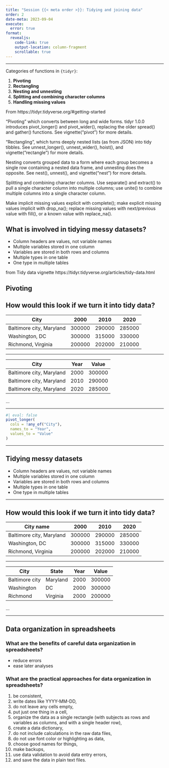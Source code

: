 ```yaml
---
title: "Session {{< meta order >}}: Tidying and joining data"
order: 2
date-meta: 2023-09-04
execute: 
  error: true
format: 
  revealjs:
    code-link: true
    output-location: column-fragment
    scrollable: true
---
```


------------------------------------------------------------------------

Categories of functions in `{tidyr}`:

1.  **Pivoting**
2.  **Rectangling**
3.  **Nesting and unnesting**
4.  **Splitting and combining character columns**
5.  **Handling missing values**

::: notes
From https://tidyr.tidyverse.org/#getting-started

"Pivoting" which converts between long and wide forms. tidyr 1.0.0 introduces pivot_longer() and pivot_wider(), replacing the older spread() and gather() functions. See vignette("pivot") for more details.

"Rectangling", which turns deeply nested lists (as from JSON) into tidy tibbles. See unnest_longer(), unnest_wider(), hoist(), and vignette("rectangle") for more details.

Nesting converts grouped data to a form where each group becomes a single row containing a nested data frame, and unnesting does the opposite. See nest(), unnest(), and vignette("nest") for more details.

Splitting and combining character columns. Use separate() and extract() to pull a single character column into multiple columns; use unite() to combine multiple columns into a single character column.

Make implicit missing values explicit with complete(); make explicit missing values implicit with drop_na(); replace missing values with next/previous value with fill(), or a known value with replace_na().
:::

## What is involved in tidying messy datasets?

-   Column headers are values, not variable names
-   Multiple variables stored in one column
-   Variables are stored in both rows and columns
-   Multiple types in one table
-   One type in multiple tables

::: notes
from Tidy data vignette https://tidyr.tidyverse.org/articles/tidy-data.html
:::

## Pivoting

## How would this look if we turn it into tidy data?

| City                | 2000   | 2010   | 2020   |
|--------------------------|--------|--------|--------|
| Baltimore city, Maryland | 300000 | 290000 | 285000 |
| Washington, DC           | 300000 | 315000 | 330000 |
| Richmond, Virginia       | 200000 | 202000 | 210000 |

------------------------------------------------------------------------

| City                | Year | Value  |
|--------------------------|------|--------|
| Baltimore city, Maryland | 2000 | 300000 |
| Baltimore city, Maryland | 2010 | 290000 |
| Baltimore city, Maryland | 2020 | 285000 |

...

------------------------------------------------------------------------

```r
#| eval: false
pivot_longer(
  cols = !any_of("City"),
  names_to = "Year",
  values_to = "Value"
)
```

------------------------------------------------------------------------

## Tidying messy datasets

-   Column headers are values, not variable names
-   Multiple variables stored in one column
-   Variables are stored in both rows and columns
-   Multiple types in one table
-   One type in multiple tables

------------------------------------------------------------------------

## How would this look if we turn it into tidy data?

| City name                | 2000   | 2010   | 2020   |
|--------------------------|--------|--------|--------|
| Baltimore city, Maryland | 300000 | 290000 | 285000 |
| Washington, DC           | 300000 | 315000 | 330000 |
| Richmond, Virginia       | 200000 | 202000 | 210000 |

------------------------------------------------------------------------

| City           | State    | Year | Value  |
|----------------|----------|------|--------|
| Baltimore city | Maryland | 2000 | 300000 |
| Washington     | DC       | 2000 | 300000 |
| Richmond       | Virginia | 2000 | 200000 |

...

------------------------------------------------------------------------

## Data organization in spreadsheets

### What are the benefits of careful data organization in spreadsheets?

- reduce errors
- ease later analyses

### What are the practical approaches for data organization in spreadsheets?

1. be consistent,
2. write dates like YYYY-MM-DD,
3. do not leave any cells empty, 
4. put just one thing in a cell,
5. organize the data as a single rectangle (with subjects as rows and variables as columns, and with a single header row),
6. create a data dictionary,
7. do not include calculations in the raw data files,
8. do not use font color or highlighting as data,
9. choose good names for things,
10. make backups, 
11. use data validation to avoid data entry errors,
12. and save the data in plain text files.
